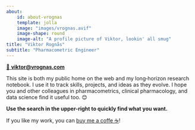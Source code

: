 ```yaml
---
about:
    id: about-vrognas
    template: jolla
    image: "images/vrognas.avif"
    image-shape: round
    image-alt: "A profile picture of Viktor, lookin' all smug"
title: "Viktor Rognås"
subtitle: "Pharmacometric Engineer"
---
```


[📩 **viktor@vrognas.com**](mailto:viktor@vrognas.com)

This site is both my public home on the web and my long‑horizon research notebook. I use it to track skills, projects, and ideas as they evolve. I hope you and other colleagues in pharmacometrics, clinical pharmacology, and data science find it useful too. 😊

**Use the <span class="red-underline">search in the upper-right</span> to quickly find what you want.**

If you like my work, you can [buy me a coffe ☕️](https://buymeacoffee.com/vrognas)!
